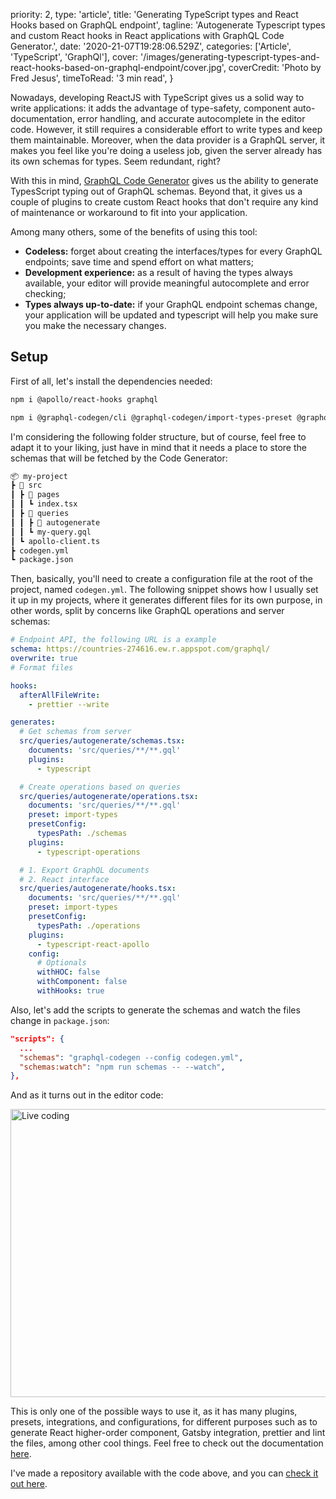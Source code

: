   priority: 2,
  type: 'article',
  title:
    'Generating TypeScript types and React Hooks based on GraphQL endpoint',
  tagline:
    'Autogenerate Typescript types and custom React hooks in React applications with GraphQL Code Generator.',
  date: '2020-21-07T19:28:06.529Z',
  categories: ['Article', 'TypeScript', 'GraphQl'],
  cover:
    '/images/generating-typescript-types-and-react-hooks-based-on-graphql-endpoint/cover.jpg',
  coverCredit: 'Photo by Fred Jesus',
  timeToRead: '3 min read',
}

Nowadays, developing ReactJS with TypeScript gives us a solid way to write applications: it adds the advantage of type-safety, component auto-documentation, error handling, and accurate autocomplete in the editor code. However, it still requires a considerable effort to write types and keep them maintainable. Moreover, when the data provider is a GraphQL server, it makes you feel like you're doing a useless job, given the server already has its own schemas for types. Seem redundant, right?

With this in mind, [GraphQL Code Generator](https://graphql-code-generator.com/) gives us the ability to generate TypesScript typing out of GraphQL schemas. Beyond that, it gives us a couple of plugins to create custom React hooks that don't require any kind of maintenance or workaround to fit into your application.

Among many others, some of the benefits of using this tool:

- **Codeless:** forget about creating the interfaces/types for every GraphQL endpoints; save time and spend effort on what matters;
- **Development experience:** as a result of having the types always available, your editor will provide meaningful autocomplete and error checking;
- **Types always up-to-date:** if your GraphQL endpoint schemas change, your application will be updated and typescript will help you make sure you make the necessary changes.

## Setup

First of all, let's install the dependencies needed:

```sh
npm i @apollo/react-hooks graphql
```

```sh
npm i @graphql-codegen/cli @graphql-codegen/import-types-preset @graphql-codegen/typescript @graphql-codegen/typescript-operations @graphql-codegen/typescript-react-apollo --save-dev
```

I'm considering the following folder structure, but of course, feel free to adapt it to your liking, just have in mind that it needs a place to store the schemas that will be fetched by the Code Generator:

```md
📦 my-project
┣ 📂 src
┃ ┣ 📂 pages
┃ ┃ ┗ index.tsx
┃ ┣ 📂 queries
┃ ┃ ┣ 📂 autogenerate
┃ ┃ ┗ my-query.gql
┃ ┗ apollo-client.ts
┣ codegen.yml
┗ package.json
```

Then, basically, you'll need to create a configuration file at the root of the project, named `codegen.yml`. The following snippet shows how I usually set it up in my projects, where it generates different files for its own purpose, in other words, split by concerns like GraphQL operations and server schemas:

```yaml
# Endpoint API, the following URL is a example
schema: https://countries-274616.ew.r.appspot.com/graphql/
overwrite: true
# Format files

hooks:
  afterAllFileWrite:
    - prettier --write

generates:
  # Get schemas from server
  src/queries/autogenerate/schemas.tsx:
    documents: 'src/queries/**/**.gql'
    plugins:
      - typescript

  # Create operations based on queries
  src/queries/autogenerate/operations.tsx:
    documents: 'src/queries/**/**.gql'
    preset: import-types
    presetConfig:
      typesPath: ./schemas
    plugins:
      - typescript-operations

  # 1. Export GraphQL documents
  # 2. React interface
  src/queries/autogenerate/hooks.tsx:
    documents: 'src/queries/**/**.gql'
    preset: import-types
    presetConfig:
      typesPath: ./operations
    plugins:
      - typescript-react-apollo
    config:
      # Optionals
      withHOC: false
      withComponent: false
      withHooks: true
```

Also, let's add the scripts to generate the schemas and watch the files change in `package.json`:

```json
"scripts": {
  ...
  "schemas": "graphql-codegen --config codegen.yml",
  "schemas:watch": "npm run schemas -- --watch",
},
```

And as it turns out in the editor code:

<img
  src="/images/generating-typescript-types-and-react-hooks-based-on-graphql-endpoint/live-coding.gif"
  alt="Live coding"
  width="800"
  height="461"
/>

This is only one of the possible ways to use it, as it has many plugins, presets, integrations, and configurations, for different purposes such as to generate React higher-order component, Gatsby integration, prettier and lint the files, among other cool things. Feel free to check out the documentation [here](https://graphql-code-generator.com/).

I've made a repository available with the code above, and you can [check it out here](https://github.com/danilowoz/ts-gql-jsx).
